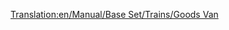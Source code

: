 [[Translation:en/Manual/Base Set/Trains/Goods Van]]
{{nl/Manual/Base Set/Trains/Wagons|Naam=Goederenwagon
|Afbeelding=[[File:en/Manual/Base Set/Trains/Goodsvan.png]]
|NormaalKosten=£1,484 ($2,968)
|NormaalGewicht=21 / 33 t
|NormalCapaciteit=25 kratten goederen
|MonoKosten=£1,484 ($2,968)
|MonoGewicht=21 / 36 t
|MonoCapaciteit=30 kratten goederen
|MagKosten=£1,484 ($2,968)
|MagGewicht=21 / 37 t
|MagCapaciteit=32 kratten goederen
|Omschrijving=De goederenwagon is geschikt voor het transport van [[en/Manual/Base Set/Cargos/Goods|Goederen (EN)]]. Deze wagon is beschikbaar in [[en/Manual/Climates#temperate |gematigd (EN)]], [[en/Manual/Climates#sub-arctic|subarctische (EN)]] en [[en/Manual/Climates#sub-tropical|subtropische (EN)]] klimaat.
}}
